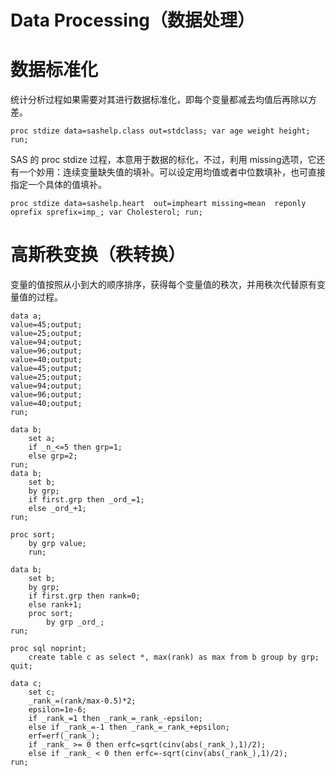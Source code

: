 # Data Processing（数据处理） {.stat}

# 数据标准化

统计分析过程如果需要对其进行数据标准化，即每个变量都减去均值后再除以方差。

``` sas
proc stdize data=sashelp.class out=stdclass; var age weight height; run;
```

SAS 的 proc stdize 过程，本意用于数据的标化，不过，利用 missing选项，它还有一个妙用：连续变量缺失值的填补。可以设定用均值或者中位数填补，也可直接指定一个具体的值填补。

``` sas
proc stdize data=sashelp.heart  out=impheart missing=mean  reponly oprefix sprefix=imp_; var Cholesterol; run;
```

# 高斯秩变换（秩转换）

变量的值按照从小到大的顺序排序，获得每个变量值的秩次，并用秩次代替原有变量值的过程。

``` sas
data a;
value=45;output;
value=25;output;
value=94;output;
value=96;output;
value=40;output;
value=45;output;
value=25;output;
value=94;output;
value=96;output;
value=40;output;
run;

data b;
	set a;
	if _n_<=5 then grp=1;
	else grp=2;
run;
data b;
	set b;
	by grp;
	if first.grp then _ord_=1;
	else _ord_+1;
run;

proc sort;
	by grp value;
	run;

data b;
	set b;
	by grp;
	if first.grp then rank=0;
	else rank+1;
	proc sort;
		by grp _ord_;
run;

proc sql noprint;
	create table c as select *, max(rank) as max from b group by grp;
quit;

data c;
	set c;
	_rank_=(rank/max-0.5)*2;
	epsilon=1e-6;
	if _rank_=1 then _rank_=_rank_-epsilon;
	else if _rank_=-1 then _rank_=_rank_+epsilon;
	erf=erf(_rank_);
	if _rank_ >= 0 then erfc=sqrt(cinv(abs(_rank_),1)/2);
	else if _rank_ < 0 then erfc=-sqrt(cinv(abs(_rank_),1)/2);
run;
```
